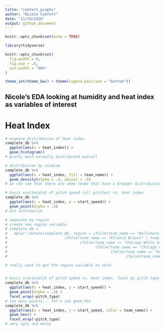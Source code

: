 ```yaml
---
title: "comfort_graphs"
author: "Nicole Comfort"
date: "11/19/2018"
output: github_document
---
```


```r
knitr::opts_chunk$set(echo = TRUE)

library(tidyverse)

knitr::opts_chunk$set(
  fig.width = 6,
  fig.asp = .6,
  out.width = "90%"
)

theme_set(theme_bw() + theme(legend.position = "bottom"))

```

## Nicole's EDA looking at humidity and heat index as variables of interest

# Heat Index

```r

# examine distribution of heat index
complete_db %>% 
  ggplot(aes(x = heat_index)) +
  geom_histogram()
# pretty much normally distributed overall

# distribution by stadium
complete_db %>% 
  ggplot(aes(x = heat_index, fill = team_name)) + 
  geom_density(alpha = .4, adjust = .5)
# we can see that there are some teams that have a broader distribution; places like San Diego the heat index is pretty stable; we can break up by regions in other analyses 

# basic scatterplot of pitch speed (all pitches) vs. heat index
complete_db %>% 
  ggplot(aes(x = heat_index, y = start_speed)) +
  geom_point(alpha = .3)
# not informative

# separate by region
# create new region variable
# complete_db = 
#   dplyr::mutate(complete_db, region = ifelse(team_name == "Baltimore Orioles" | team_name == "Boston Red Sox" | team_name == "New York Yankees" | team_name == "Tampa Bay Rays", "al_east",
#                          ifelse(team_name == "Atlanta Braves" | team_name == "Miami Marlins" | team_name == "New York Mets" | team_name == "Philadelphia Phillies" | team_name == "Washington Nationals", "nl_east",
#                                 ifelse(team_name == "Chicago White Sox" | team_name == "Cleveland Indians" | team_name == "Detroit Tigers" | team_name == "Kansas City Royals" | team_name == "Minnesota Twins", "al_central",
#                                        ifelse(team_name == "Chicago Cubs" | team_name == "Cincinnati Reds" | team_name == "Milwaukee Brewers" | team_name == "Pittsburgh Pirates" | team_name == "St. Louis Cardinals", "nl_central",
#                                               ifelse(team_name == "Houston Astros" | team_name == "Los Angeles Angels" | team_name == "Oakland Athletics" | team_name == "Seattle Mariners" | team_name == "Texas Rangers", "al_west",
#                                                      ifelse(team_name == "Arizona Diamondbacks" | team_name == "Colorado Rockies" | team_name == "Los Angeles Dodgers" | team_name == "San Diego Padres" | team_name == "San Francisco Giants", "nl_west")))))))

# really want to get the region variable to work! 


# basic scatterplot of pitch speed vs. heat index, facet by pitch type
complete_db %>% 
  ggplot(aes(x = heat_index, y = start_speed)) +
  geom_point(alpha = .3) +
  facet_wrap(~pitch_type)
# too many points... let's use geom_hex
complete_db %>% 
  ggplot(aes(x = heat_index, y = start_speed, color = team_name)) +
  geom_hex() +
  facet_wrap(~pitch_type)
# very ugly and messy


```

